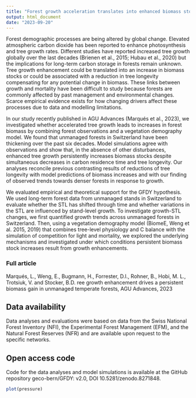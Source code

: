 ```yaml
---
title: "Forest growth acceleration translates into enhanced biomass stocks"
output: html_document
date: "2023-09-20"
---
```


Forest demographic processes are being altered by global change. Elevated atmospheric carbon dioxide has been reported to enhance photosynthesis and tree growth rates. Different studies have reported increased tree growth globally over the last decades (Brienen et al., 2015; Hubau et al., 2020) but the implications for long-term carbon storage in forests remain unknown. Tree growth enhancement could be translated into an increase in biomass stocks or could be associated with a reduction in tree longevity compensating for any potential change in biomass. These links between growth and mortality have been difficult to study because forests are commonly affected by past management and environmental changes. Scarce empirical evidence exists for how changing drivers affect these processes due to data and modelling limitations.

In our study recently published in AGU Advances (Marqués et al., 2023), we investigated whether accelerated tree growth leads to increases in forest biomass by combining forest observations and a vegetation demography model. We found that unmanaged forests in Switzerland have been thickening over the past six decades. Model simulations agree with observations and show that, in the absence of other disturbances, enhanced tree growth persistently increases biomass stocks despite simultaneous decreases in carbon residence time and tree longevity. Our analyses reconcile previous contrasting results of reductions of tree longevity with model predictions of biomass increases and with our finding of observed trends towards denser forests in response to growth.



We evaluated empirical and theoretical support for the GFDY hypothesis. We used long-term forest data from unmanaged stands in Switzerland to evaluate whether the STL has shifted through time and whether variations in the STL are influenced by stand-level growth. To investigate growth-STL changes, we first quantified growth trends across unmanaged forests in Switzerland. Then, using a vegetation demography model (BiomeE, Weng et al. 2015, 2019) that combines tree-level physiology and C balance with the simulation of competition for light and mortality, we explored the underlying mechanisms and investigated under which conditions persistent biomass stock increases result from growth enhancements.




### Full article
Marqués, L., Weng, E., Bugmann, H., Forrester, D.I., Rohner, B., Hobi, M. L., Trotsiuk, V. and Stocker, B.D. ree growth enhancement drives a persistent biomass gain in unmanaged temperate forests, AGU Advances, 2023

## Data availability
Data analyses and evaluations were based on data from the Swiss National Forest Inventory (NFI), the Experimental Forest Management (EFM), and the Natural Forest Reserves (NFR) and are available upon request to the specific networks.

## Open access code
Code for the data analyses and model simulations is available at the GitHub repository geco-bern/GFDY: v2.0, DOI 10.5281/zenodo.8271848.




```r
plot(pressure)
```


